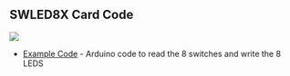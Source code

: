 == SWLED8X Card Code ==

<img src="http://land-boards.com/blwiki/images/f/fc/SWLEDX8-I2C-P119-Orth-720px.JPG"></img>

* [https://github.com/land-boards/lb-Arduino-Code/blob/master/LBCards/SWLED8X/SWLEDX8_01/SWLEDX8_01.ino Example Code] - Arduino code to read the 8 switches and write the 8 LEDS
